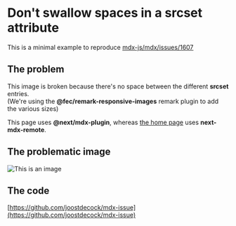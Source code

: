 # Don't swallow spaces in a srcset attribute
      
This is a minimal example to reproduce [mdx-js/mdx/issues/1607](https://github.com/mdx-js/mdx/issues/1607)

## The problem
This image is broken because there's no space between the different **srcset** entries.  
(We're using the **@fec/remark-responsive-images** remark plugin to add the various sizes)

This page uses **@next/mdx-plugin**, whereas [the home page](/) uses **next-mdx-remote**.  

## The problematic image

![This is an image](/example.jpg "This is the image title")

## The code

[https://github.com/joostdecock/mdx-issue](https://github.com/joostdecock/mdx-issue)
